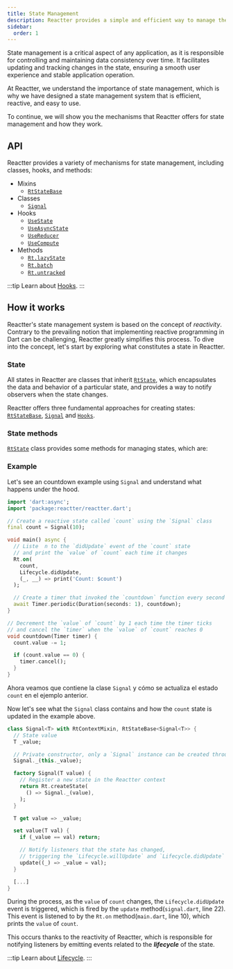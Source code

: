 ```yaml
---
title: State Management
description: Reactter provides a simple and efficient way to manage the state of your application.
sidebar:
  order: 1
---
```


State management is a critical aspect of any application, as it is responsible for controlling and maintaining data consistency over time.
It facilitates updating and tracking changes in the state, ensuring a smooth user experience and stable application operation.

At Reactter, we understand the importance of state management, which is why we have designed a state management system that is efficient, reactive, and easy to use.

To continue, we will show you the mechanisms that Reactter offers for state management and how they work.

## API

Reactter provides a variety of mechanisms for state management, including classes, hooks, and methods:

- Mixins
  - <HT>[`RtStateBase`](/reactter/classes/RtStateBase)</HT>
- Classes
  - <HT>[`Signal`](/reactter/classes/signal)</HT>
- Hooks
  - <HT>[`UseState`](/reactter/hooks/use_state)</HT>
  - <HT>[`UseAsyncState`](/reactter/hooks/use_async_state)</HT>
  - <HT>[`UseReducer`](/reactter/hooks/use_reducer)</HT>
  - <HT>[`UseCompute`](/reactter/hooks/use_compute)</HT>
- Methods
  - <HM>[`Rt.lazyState`](/reactter/methods/state_management_methods/#rtlazy_state)</HM>
  - <HM>[`Rt.batch`](/reactter/methods/state_management_methods/#rtbatch)</HM>
  - <HM>[`Rt.untracked`](/reactter/methods/state_management_methods/#rtuntracked)</HM>

:::tip
  Learn about <HT>[Hooks](/reactter/core_concepts/hooks)</HT>.
:::

## How it works

Reactter's state management system is based on the concept of _reactivity_.
Contrary to the prevailing notion that implementing reactive programming in Dart can be challenging,
Reactter greatly simplifies this process.
To dive into the concept, let's start by exploring what constitutes a state in Reactter.

### State

All states in Reactter are classes that inherit <HT><a href="https://pub.dev/documentation/reactter/latest/reactter/RtState-class.html" target="_blank">`RtState`</a></HT>,
which encapsulates the data and behavior of a particular state, and provides a way to notify observers when the state changes.

Reactter offers three fundamental approaches for creating states: <HT>[`RtStateBase`](/reactter/classes/RtStateBase)</HT>, <HT>[`Signal`](/reactter/classes/signal)</HT> and <HT>[`Hooks`](/reactter/core_concepts/hooks)</HT>.

### State methods

<HT><a href="https://pub.dev/documentation/reactter/latest/reactter/RtState-class.html" target="_blank">`RtState`</a></HT> class provides some methods for managing states, which are:

<StateMethods />

### Example

Let's see an countdown example using <HT>`Signal`</HT> and understand what happens under the hood.

```dart title="main.dart" /(Signal)(?!\u0060)/ /count(?!down)(?!\u0060)/ "count.value" "Rt.on" "Lifecycle.didUpdate"
import 'dart:async';
import 'package:reactter/reactter.dart';

// Create a reactive state called `count` using the `Signal` class
final count = Signal(10);

void main() async {
  // Liste  n to the `didUpdate` event of the `count` state
  // and print the `value` of `count` each time it changes
  Rt.on(
    count,
    Lifecycle.didUpdate,
    (_, __) => print('Count: $count')
  );

  // Create a timer that invoked the `countdown` function every second
  await Timer.periodic(Duration(seconds: 1), countdown);
}

// Decrement the `value` of `count` by 1 each time the timer ticks
// and cancel the `timer` when the `value` of `count` reaches 0
void countdown(Timer timer) {
  count.value -= 1;

  if (count.value == 0) {
    timer.cancel();
  }
}
```
Ahora veamos que contiene la clase <HT>`Signal`</HT> y cómo se actualiza el estado `count` en el ejemplo anterior.

Now let's see what the <HT>`Signal`</HT> class contains and how the `count` state is updated in the example above.

```dart title="signal.dart" "RtContextMixin" "Rt.createState" "RtStateBase" "_value" "update"
class Signal<T> with RtContextMixin, RtStateBase<Signal<T>> {
  // State value
  T _value;

  // Private constructor, only a `Signal` instance can be created through the factory.
  Signal._(this._value);

  factory Signal(T value) {
    // Register a new state in the Reactter context
    return Rt.createState(
      () => Signal._(value),
    );
  }

  T get value => _value;

  set value(T val) {
    if (_value == val) return;

    // Notify listeners that the state has changed,
    // triggering the `Lifecycle.willUpdate` and `Lifecycle.didUpdate` events in order.
    update((_) => _value = val);
  }

  [...]
}
```

During the process, as the `value` of `count` changes, the <HE>`Lifecycle.didUpdate`</HE> event is triggered, which is fired by the <HM>`update`</HM> method(`signal.dart`, line 22).
This event is listened to by the <HM>`Rt.on`</HM> method(`main.dart`, line 10), which prints the `value` of `count`.

This occurs thanks to the reactivity of Reactter, which is responsible for notifying listeners by emitting events related to the **_lifecycle_** of the state.

:::tip
  Learn about <HT>[Lifecycle](/reactter/core_concepts/lifecycle)</HT>.
:::